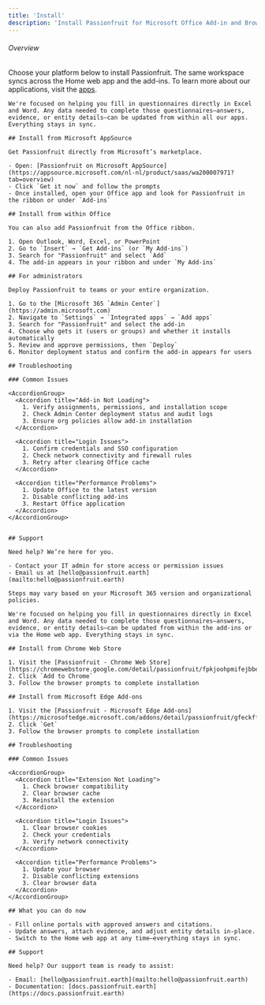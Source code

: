 ```yaml
---
title: 'Install'
description: 'Install Passionfruit for Microsoft Office Add-in and Browser Extension.'
---
```


###### Overview
 Choose your platform below to install Passionfruit. The same workspace syncs across the Home web app and the add-ins. To learn more about our applications, visit the [apps](/docs/installation/apps).


<Tabs>
  <Tab title="Microsoft Office" icon="microsoft">
    

    We're focused on helping you fill in questionnaires directly in Excel and Word. Any data needed to complete those questionnaires—answers, evidence, or entity details—can be updated from within all our apps. Everything stays in sync.

    ## Install from Microsoft AppSource

    Get Passionfruit directly from Microsoft’s marketplace.

    - Open: [Passionfruit on Microsoft AppSource](https://appsource.microsoft.com/nl-nl/product/saas/wa200007971?tab=overview)
    - Click `Get it now` and follow the prompts
    - Once installed, open your Office app and look for Passionfruit in the ribbon or under `Add-ins`

    ## Install from within Office

    You can also add Passionfruit from the Office ribbon.

    1. Open Outlook, Word, Excel, or PowerPoint
    2. Go to `Insert` → `Get Add-ins` (or `My Add-ins`)
    3. Search for "Passionfruit" and select `Add`
    4. The add-in appears in your ribbon and under `My Add-ins`

    ## For administrators

    Deploy Passionfruit to teams or your entire organization.

    1. Go to the [Microsoft 365 `Admin Center`](https://admin.microsoft.com)
    2. Navigate to `Settings` → `Integrated apps` → `Add apps`
    3. Search for "Passionfruit" and select the add-in
    4. Choose who gets it (users or groups) and whether it installs automatically
    5. Review and approve permissions, then `Deploy`
    6. Monitor deployment status and confirm the add-in appears for users

    ## Troubleshooting

    ### Common Issues

    <AccordionGroup>
      <Accordion title="Add-in Not Loading">
        1. Verify assignments, permissions, and installation scope
        2. Check Admin Center deployment status and audit logs
        3. Ensure org policies allow add-in installation
      </Accordion>
      
      <Accordion title="Login Issues">
        1. Confirm credentials and SSO configuration
        2. Check network connectivity and firewall rules
        3. Retry after clearing Office cache
      </Accordion>
      
      <Accordion title="Performance Problems">
        1. Update Office to the latest version
        2. Disable conflicting add-ins
        3. Restart Office application
      </Accordion>
    </AccordionGroup>

   
    ## Support

    Need help? We’re here for you.

    - Contact your IT admin for store access or permission issues
    - Email us at [hello@passionfruit.earth](mailto:hello@passionfruit.earth)

    Steps may vary based on your Microsoft 365 version and organizational policies.
  </Tab>

  <Tab title="Browser" icon="globe">
   

    We're focused on helping you fill in questionnaires directly in Excel and Word. Any data needed to complete those questionnaires—answers, evidence, or entity details—can be updated from within the add-ins or via the Home web app. Everything stays in sync.

    ## Install from Chrome Web Store

    1. Visit the [Passionfruit - Chrome Web Store](https://chromewebstore.google.com/detail/passionfruit/fpkjoohpmifejbbeincijlocdgadmbin)
    2. Click `Add to Chrome`
    3. Follow the browser prompts to complete installation

    ## Install from Microsoft Edge Add-ons

    1. Visit the [Passionfruit - Microsoft Edge Add-ons](https://microsoftedge.microsoft.com/addons/detail/passionfruit/gfeckffocejohonjdeglefcigndfmecn)
    2. Click `Get`
    3. Follow the browser prompts to complete installation

    ## Troubleshooting

    ### Common Issues

    <AccordionGroup>
      <Accordion title="Extension Not Loading">
        1. Check browser compatibility
        2. Clear browser cache
        3. Reinstall the extension
      </Accordion>
      
      <Accordion title="Login Issues">
        1. Clear browser cookies
        2. Check your credentials
        3. Verify network connectivity
      </Accordion>
      
      <Accordion title="Performance Problems">
        1. Update your browser
        2. Disable conflicting extensions
        3. Clear browser data
      </Accordion>
    </AccordionGroup>

    ## What you can do now

    - Fill online portals with approved answers and citations.
    - Update answers, attach evidence, and adjust entity details in-place.
    - Switch to the Home web app at any time—everything stays in sync.

    ## Support

    Need help? Our support team is ready to assist:

    - Email: [hello@passionfruit.earth](mailto:hello@passionfruit.earth)
    - Documentation: [docs.passionfruit.earth](https://docs.passionfruit.earth)
  </Tab>
</Tabs>


